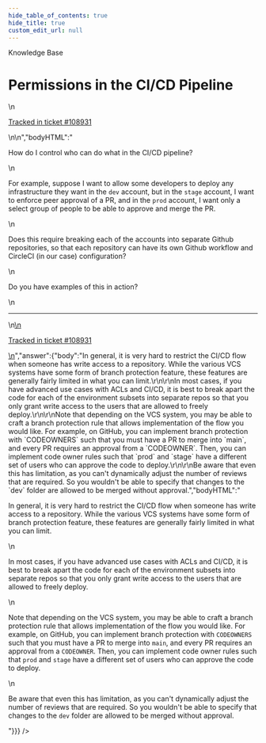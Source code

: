 ```yaml
---
hide_table_of_contents: true
hide_title: true
custom_edit_url: null
---
```



<CenterLayout>
<span className="searchCategory">Knowledge Base</span>
<h1>Permissions in the CI/CD Pipeline</h1>
<GitHub discussion={{"id":"D_kwDOF8slf84AQBBS","number":491,"author":{"login":"pete0emerson"},"title":"Permissions in the CI/CD Pipeline","body":"\nHow do I control who can do what in the CI/CD pipeline?\r\n\r\nFor example, suppose I want to allow some developers to deploy any infrastructure they want in the `dev` account, but in the `stage` account, I want to enforce peer approval of a PR, and in the `prod` account, I want only a select group of people to be able to approve and merge the PR.\r\n\r\nDoes this require breaking each of the accounts into separate Github repositories, so that each repository can have its own Github workflow and CircleCI (in our case) configuration?\r\n\r\nDo you have examples of this in action?\n\n---\n\n<ins datetime=\"2022-07-06T19:51:55Z\">\n  <p><a href=\"https://support.gruntwork.io/hc/requests/108931\">Tracked in ticket #108931</a></p>\n</ins>\n","bodyHTML":"<p dir=\"auto\">How do I control who can do what in the CI/CD pipeline?</p>\n<p dir=\"auto\">For example, suppose I want to allow some developers to deploy any infrastructure they want in the <code class=\"notranslate\">dev</code> account, but in the <code class=\"notranslate\">stage</code> account, I want to enforce peer approval of a PR, and in the <code class=\"notranslate\">prod</code> account, I want only a select group of people to be able to approve and merge the PR.</p>\n<p dir=\"auto\">Does this require breaking each of the accounts into separate Github repositories, so that each repository can have its own Github workflow and CircleCI (in our case) configuration?</p>\n<p dir=\"auto\">Do you have examples of this in action?</p>\n<hr>\n<ins datetime=\"2022-07-06T19:51:55Z\">\n  <p dir=\"auto\"><a href=\"https://support.gruntwork.io/hc/requests/108931\" rel=\"nofollow\">Tracked in ticket #108931</a></p>\n</ins>","answer":{"body":"In general, it is very hard to restrict the CI/CD flow when someone has write access to a repository. While the various VCS systems have some form of branch protection feature, these features are generally fairly limited in what you can limit.\r\n\r\nIn most cases, if you have advanced use cases with ACLs and CI/CD, it is best to break apart the code for each of the environment subsets into separate repos so that you only grant write access to the users that are allowed to freely deploy.\r\n\r\nNote that depending on the VCS system, you may be able to craft a branch protection rule that allows implementation of the flow you would like. For example, on GitHub, you can implement branch protection with `CODEOWNERS` such that you must have a PR to merge into `main`, and every PR requires an approval from a `CODEOWNER`. Then, you can implement code owner rules such that `prod` and `stage` have a different set of users who can approve the code to deploy.\r\n\r\nBe aware that even this has limitation, as you can't dynamically adjust the number of reviews that are required. So you wouldn't be able to specify that changes to the `dev` folder are allowed to be merged without approval.","bodyHTML":"<p dir=\"auto\">In general, it is very hard to restrict the CI/CD flow when someone has write access to a repository. While the various VCS systems have some form of branch protection feature, these features are generally fairly limited in what you can limit.</p>\n<p dir=\"auto\">In most cases, if you have advanced use cases with ACLs and CI/CD, it is best to break apart the code for each of the environment subsets into separate repos so that you only grant write access to the users that are allowed to freely deploy.</p>\n<p dir=\"auto\">Note that depending on the VCS system, you may be able to craft a branch protection rule that allows implementation of the flow you would like. For example, on GitHub, you can implement branch protection with <code class=\"notranslate\">CODEOWNERS</code> such that you must have a PR to merge into <code class=\"notranslate\">main</code>, and every PR requires an approval from a <code class=\"notranslate\">CODEOWNER</code>. Then, you can implement code owner rules such that <code class=\"notranslate\">prod</code> and <code class=\"notranslate\">stage</code> have a different set of users who can approve the code to deploy.</p>\n<p dir=\"auto\">Be aware that even this has limitation, as you can't dynamically adjust the number of reviews that are required. So you wouldn't be able to specify that changes to the <code class=\"notranslate\">dev</code> folder are allowed to be merged without approval.</p>"}}} />

</CenterLayout>
  

<!-- ##DOCS-SOURCER-START
{
  "sourcePlugin": "github-discussions",
  "hash": "b926543784e2ec96ffc5c0663a022739"
}
##DOCS-SOURCER-END -->
